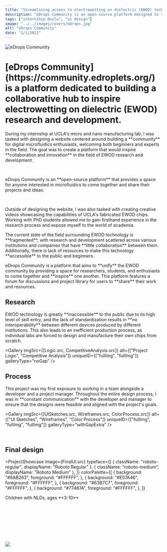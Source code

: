 ```yaml
---
title: "Streamlining access to electrowetting on dielectric (EWOD) technology via open-source"
description: "eDrops Community is an open-source platform designed to <strong>democratize access</strong> to EWOD technology, enabling users to <strong>create and share</strong> their own EWOD projects and designs."
tags: ["internship @ucla", "ui design"]
image: "../../images/covers/eDrops.jpg"
alt: "eDrops Community"
date: "1/1/2022"
---
```






<div class="bannerImgCover">
  <img src={CoverImage.src} alt="eDrops Community" id = "eDropsCoverBanner"/>
</div>
<div class="caseStudy">
<Overview
  year="2022"
  tags={["internship @ucla", "duration - 1 month", "team size - 3", "tools - figma, procreate", "role - ui designer, ux designer"]}
>

<h1 slot="header">
  [eDrops Community](https://community.edroplets.org/) is a platform dedicated to building a collaborative hub to inspire electrowetting 
  on dielectric (EWOD) research and development.
</h1>
<div slot="overviewDescription">
  <p>
    During my internship at UCLA's micro and nano manufacturing lab, I was tasked with designing a 
    website centered around building a **community** for digital microfluidics enthusiasts, welcoming both beginners 
    and experts in the field. The goal was to create a platform that would inspire **collaboration and innovation** in the field of EWOD research and development.
  </p>
  <br />
  <p>
    eDrops Community is an **open-source platform** that provides a space for anyone interested in microfluidics to come together and share their projects and ideas.
  </p>
  <br />
  <p>
    Outside of designing the website, I was also tasked with creating creative videos showcasing the capabilities 
    of UCLA's fabricated EWOD chips. Working with PhD students allowed me to gain firsthand experience in the research process and expose myself to the world of academia.
  </p>
</div>

</Overview>

<ProblemSolutionStatement>
  <p slot='problem'>
    The current state of the field surrounding EWOD technology is **fragmented**, with research and 
    development scattered across various institutions and companies that have **little collaboration** between them. 
    Additionally, there is lack of resources to make this technology **accessible** to the public and beginners.
  </p>

  <p slot="solution">
    eDrops Community is a platform that aims to **unify** the EWOD community by providing a space for researchers, 
    students, and enthusiasts to come together and **inspire** one another. This platform features a forum for discussions 
    and project library for users to **share** their work and resources.
  </p>
</ProblemSolutionStatement>

<PageSection>
  <h2 slot="sectionTitle">Research</h2>
  <p slot="description">
    EWOD technology is greatly **inaccessible** to the public due to its high level of skill entry, 
    and the lack of standardization results in **no interoperability** between different devices 
    produced by different institutions. This also leads to an inefficient production process, as 
    individual labs are forced to design and manufacture their own chips from scratch.
  </p>
</PageSection>

<Gallery
  imgSrc={[Logic.src, CompetitiveAnalysis.src]}
  alt={["Project Logic", "Competitive Analysis"]}
  uniqueID={["fullImg", "fullImg"]}
  galleryType="noGap"
/>


<PageSection>
  <h2 slot="sectionTitle">Process</h2>
  <p slot="description">
    This project was my first exposure to working in a team alongside a developer and a project manager. 
    Throughout the entire design process, I was in **constant communication** with the developer and manager 
    to ensure that the designs were feasible and aligned with the project's goals.
  </p>
</PageSection>

<Gallery
  imgSrc={[UISketches.src, Wireframes.src, ColorProcess.src]}
  alt={["UI Sketches", "Wireframes", "Color Process"]}
  uniqueID={["fullImg", "fullImg", "fullImg"]}
  galleryType="withGapExtra"
/>

<br/>

<PageSection>
  <h2 slot="sectionTitle">Final design</h2>
  <p slot="description">
  </p>
</PageSection>
</div>

<ProjectShowcase
  image={FinalUI.src}
  typeface={[
    { className: "roboto-regular", displayName: "Roboto Regular" },
    { className: "roboto-medium", displayName: "Roboto Medium" },
  ]}
  colorPalette={[
    {
      background: "#6AB263",
      foreground: "#FFFFFF",
    },
    {
      background: "#E07A46",
      foreground: "#FFFFFF",
    },
    {
      background: "#63B7C7",
      foreground: "#FFFFFF",
    },
    {
      background: "#77467A",
      foreground: "#FFFFFF",
    },
  ]}
>
  <p slot="targetUser">Children with NLDs, ages **3-10**</p>
</ProjectShowcase>


<br />
<br />
<br />
<br />
<br />
<br />
<br />


<img src={Display.src} class="imageFill" />
